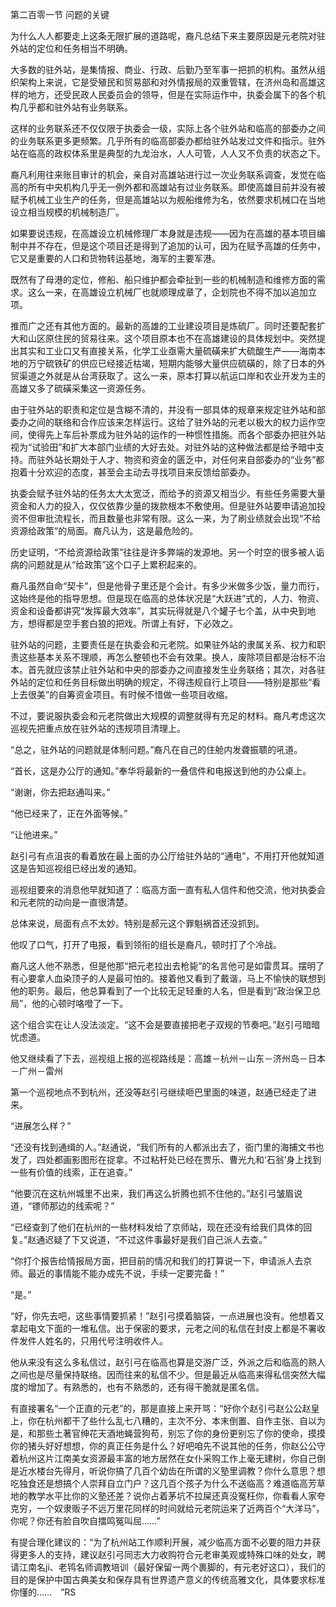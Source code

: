 

第二百零一节 问题的关键

为什么人人都要走上这条无限扩展的道路呢，裔凡总结下来主要原因是元老院对驻外站的定位和任务相当不明确。

大多数的驻外站，是集情报、商业、行政、后勤乃至军事一把抓的机构。虽然从组织架构上来说，它是受殖民和贸易部和对外情报局的双重管辖，在济州岛和高雄这样的地方，还受民政人民委员会的领导，但是在实际运作中，执委会属下的各个机构几乎都和驻外站有业务联系。

这样的业务联系还不仅仅限于执委会一级，实际上各个驻外站和临高的部委办之间的业务联系更多更频繁。几乎所有的临高部委办都给驻外站发过文件和指示。驻外站在临高的政权体系里是典型的九龙治水，人人可管，人人又不负责的状态之下。

裔凡利用往来账目审计的机会，亲自对高雄站进行过一次业务联系调查，发觉在临高的所有中央机构几乎无一例外都和高雄站有过业务联系。即使高雄目前并没有被赋予机械工业生产的任务，但是高雄站以为舰船维修为名，依然要求机械口在当地设立相当规模的机械制造厂。

如果要说违规，在高雄设立机械修理厂本身就是违规――因为在高雄的基本项目编制中并不存在，但是这个项目还是得到了追加的认可，因为在赋予高雄的任务中，它又是重要的人口和货物转运基地，海军的主要军港。

既然有了母港的定位，修船、船只维护都会牵扯到一些的机械制造和维修方面的需求。这么一来，在高雄设立机械厂也就顺理成章了，企划院也不得不加以追加立项。

推而广之还有其他方面的。最新的高雄的工业建设项目是炼硫厂。同时还要配套扩大和山区原住民的贸易往来。这个项目原本也不在高雄建设的具体规划中。突然提出其实和工业口又有直接关系，化学工业亟需大量硫磺来扩大硫酸生产――海南本地的万宁硫铁矿的供应已经接近枯竭，短期内能够大量供应硫磺的，除了日本的外贸渠道之外就是从台湾获取了。这么一来，原本打算以航运口岸和农业开发为主的高雄又多了硫磺采集这一资源任务。

由于驻外站的职责和定位是含糊不清的，并没有一部具体的规章来规定驻外站和部委办之间的联络和合作应该来怎样运行。这给了驻外站的元老以极大的权力运作空间，使得先上车后补票成为驻外站的运作的一种惯性措施。而各个部委办把驻外站视为“试验田”和扩大本部门业绩的大好去处。对驻外站的这种做法都是给予暗中支持。而驻外站长期处于人才、物资和资金的匮乏中，对任何来自部委办的“业务”都抱着十分欢迎的态度，甚至会主动去寻找项目来反馈给部委办。

执委会赋予驻外站的任务太大太宽泛，而给予的资源又相当少。有些任务需要大量资金和人力的投入，仅仅依靠少量的拨款根本不敷使用。但是驻外站要申请追加投资不但审批流程长，而且数量也非常有限。这么一来，为了刷业绩就会出现“不给资源给政策”的局面。裔凡认为，这是最危险的。

历史证明，“不给资源给政策”往往是许多弊端的发源地。另一个时空的很多被人诟病的问题就是从“给政策”这个口子上累积起来的。

裔凡虽然自命“契卡”，但是他骨子里还是个会计。有多少米做多少饭，量力而行，这始终是他的指导思想。但是现在临高的总体状况是“大跃进”式的，人力、物资、资金和设备都讲究“发挥最大效率”，其实玩得就是八个罐子七个盖，从中央到地方，想得都是空手套白狼的把戏。所谓上有好，下必效之。

驻外站的问题，主要责任是在执委会和元老院。如果驻外站的隶属关系、权力和职责这些基本关系不理顺，再怎么整顿也不会有效果。换人，废除项目都是治标不治本。首先就应该禁止驻外站和中央的部委办之间直接发生业务联络；其次，对各驻外站的定位和任务目标做出明确的规定，不得违规自行上项目――特别是那些“看上去很美”的自筹资金项目。有时候不惜做一些项目收缩。

不过，要说服执委会和元老院做出大规模的调整就得有充足的材料。裔凡考虑这次巡视先把重点放在驻外站的违规项目清理上。

“总之，驻外站的问题就是体制问题。”裔凡在自己的住舱内发聋振聩的吼道。

“首长，这是办公厅的通知。”奉华将最新的一叠信件和电报送到他的办公桌上。

“谢谢，你去把赵通叫来。”

“他已经来了，正在外面等候。”

“让他进来。”

赵引弓有点沮丧的看着放在最上面的办公厅给驻外站的“通电”，不用打开他就知道这是告知巡视组已经出发的通知。

巡视组要来的消息他早就知道了：临高方面一直有私人信件和他交流，他对执委会和元老院的动向是一直很清楚。

总体来说，局面有点不太妙。特别是郝元这个罪魁祸首还没抓到。

他叹了口气，打开了电报，看到领衔的组长是裔凡，顿时打了个冷战。

裔凡这人他不熟悉，但是他那“把元老拉出去枪毙”的名言他可是如雷贯耳。摆明了有心要拿人血染顶子的人是最可怕的。接着他又看到了戴谐，马上不愉快的联想到他的职务。最后，他总算看到了一个比较无足轻重的人名，但是看到“政治保卫总局”，他的心顿时咯噔了一下。

这个组合实在让人没法淡定。“这不会是要直接把老子双规的节奏吧。”赵引弓暗暗忧虑道。

他又继续看了下去，巡视组上报的巡视路线是：高雄－杭州－山东－济州岛－日本－广州－雷州

第一个巡视地点不到杭州，还没等赵引弓继续咂巴里面的味道，赵通已经走了进来。

“进展怎么样？”

“还没有找到通缉的人。”赵通说，“我们所有的人都派出去了，衙门里的海捕文书也发了，四处都画影图形在捉拿。不过粘杆处已经在贾乐、曹光九和‘石翁’身上找到一些有价值的线索，正在追查。”

“他要沉在这杭州城里不出来，我们再这么折腾也抓不住他的。”赵引弓皱眉说道，“镖师那边的线索呢？”

“已经查到了他们在杭州的一些材料发给了京师站，现在还没有给我们具体的回复。”赵通迟疑了下又说道，“不过这件事最好是我们自己派人去查。”

“你打个报告给情报局方面，把目前的情况和我们的打算说一下，申请派人去京师。最近的事情能不能办成先不说，手续一定要完备！”

“是。”

“好，你先去吧，这些事情要抓紧！”赵引弓摸着脑袋，一点进展也没有。他想着又拿起电文下面的一堆私信。出于保密的要求，元老之间的私信在封皮上都是不署收件发件人姓名的，只用代号注明收件人。

他从来没有这么多私信过，赵引弓在临高也算是交游广泛，外派之后和临高的熟人之间也是尽量保持联络。因而往来的私信不少。但是最近从临高来得私信突然大幅度的增加了。有熟悉的，也有不熟悉的，还有得干脆就是匿名信。

有直接署名“一个正直的元老”的，那是直接上来开骂：“好你个赵引弓赵公公赵皇上，你在杭州都干了些什么乱七八糟的，主次不分、本末倒置、自作主张、自以为是，和那些土著官绅花天酒地蝇营狗苟，别忘了你的身份更别忘了你的使命，摸摸你的猪头好好想想，你的真正任务是什么？好吧咱先不说其他的任务，你赵公公守着杭州这片江南美女资源最丰富的地方居然在女仆采购工作上毫无建树，你自己倒是近水楼台先得月，听说你搞了几百个幼齿在所谓的义塾里调教？你什么意思？想吃独食还是想搞个人崇拜自立门户？这几百个孩子为什么不送临高？难道临高芳草地的教学水平比你的义塾还差？说你占着茅坑不拉屎还真没冤枉你，你看看人家夸克穷，一个奴隶贩子不远万里花同样的时间就给元老院运来了近两百个“大洋马”，你呢？你还有脸自吹自擂鸣冤叫屈……”

有提合理化建议的：“为了杭州站工作顺利开展，减少临高方面不必要的阻力并获得更多人的支持，建议赵引弓同志大力收购符合元老审美观或特殊口味的处女，聘请江南名ji、老鸨名师调教培训（最好保留一两个裹脚的，有元老好这口），我们的目的是保护中国古典美女和保存具有世界遗产意义的传统高雅文化，具体要求标准你懂的……　”RS

